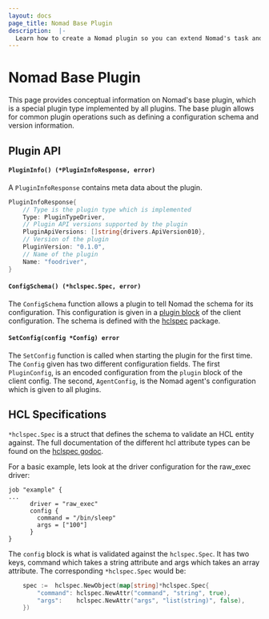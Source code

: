 ```yaml
---
layout: docs
page_title: Nomad Base Plugin
description:  |-
  Learn how to create a Nomad plugin so you can extend Nomad's task and device driver features. Review device plugin API functions that you must implement in your device plugin.
---
```


# Nomad Base Plugin

This page provides conceptual information on Nomad's base plugin, which is a
special plugin type implemented by all plugins. The base plugin allows for
common plugin operations such as defining a configuration schema and version
information.

## Plugin API

#### `PluginInfo() (*PluginInfoResponse, error)`

A `PluginInfoResponse` contains meta data about the plugin.

```go
PluginInfoResponse{
    // Type is the plugin type which is implemented
    Type: PluginTypeDriver,
    // Plugin API versions supported by the plugin
    PluginApiVersions: []string{drivers.ApiVersion010},
    // Version of the plugin
    PluginVersion: "0.1.0",
    // Name of the plugin
    Name: "foodriver",
}
```

#### `ConfigSchema() (*hclspec.Spec, error)`

The `ConfigSchema` function allows a plugin to tell Nomad the schema for its
configuration. This configuration is given in a [plugin block][pluginblock] of
the client configuration. The schema is defined with the [hclspec][hclspec]
package.

#### `SetConfig(config *Config) error`

The `SetConfig` function is called when starting the plugin for the first
time. The `Config` given has two different configuration fields. The first
`PluginConfig`, is an encoded configuration from the `plugin` block of the
client config. The second, `AgentConfig`, is the Nomad agent's configuration
which is given to all plugins.

## HCL Specifications

`*hclspec.Spec` is a struct that defines the schema to validate an HCL entity
against. The full documentation of the different hcl attribute types can be
found on the [hclspec godoc][hclspec].

For a basic example, lets look at the driver configuration for the raw_exec
driver:

```hcl
job "example" {
...
      driver = "raw_exec"
      config {
        command = "/bin/sleep"
        args = ["100"]
      }
}
```

The `config` block is what is validated against the `hclspec.Spec`. It has two
keys, command which takes a string attribute and args which takes an array
attribute. The corresponding `*hclspec.Spec` would be:

```go
    spec :=  hclspec.NewObject(map[string]*hclspec.Spec{
		"command": hclspec.NewAttr("command", "string", true),
		"args":    hclspec.NewAttr("args", "list(string)", false),
	})
```

[hclspec]: https://godoc.org/github.com/hashicorp/nomad/plugins/shared/hclspec
[pluginblock]: /nomad/docs/configuration/plugin
